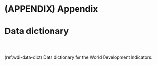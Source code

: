 # (APPENDIX) Appendix {-}

# Data dictionary

```r
```

```r
```

```r
```

(ref:wdi-data-dict) Data dictionary for the World Development Indicators.
